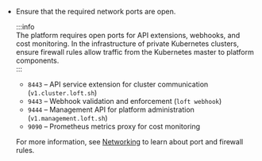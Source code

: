 - Ensure that the required network ports are open.

    :::info  
    The platform requires open ports for API extensions, webhooks, and cost monitoring. In the infrastructure of private Kubernetes clusters, ensure firewall rules allow traffic from the Kubernetes master to platform components.  
    :::

    - `8443` – API service extension for cluster communication (`v1.cluster.loft.sh`)  
    - `9443` – Webhook validation and enforcement (`loft webhook`)  
    - `9444` – Management API for platform administration (`v1.management.loft.sh`)  
    - `9090` – Prometheus metrics proxy for cost monitoring  

    For more information, see [Networking](/docs/platform/administer/clusters/advanced/networking) to learn about port and firewall rules.